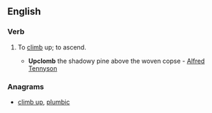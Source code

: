 ==English==

===Verb===
{{en-verb}}

# {{label|en|archaic}} To [[climb]] up; to ascend.
#* '''Upclomb''' the shadowy pine above the woven copse - [[w:Alfred Tennyson|Alfred Tennyson]]

===Anagrams===
* [[climb up#English|climb up]], [[plumbic#English|plumbic]]